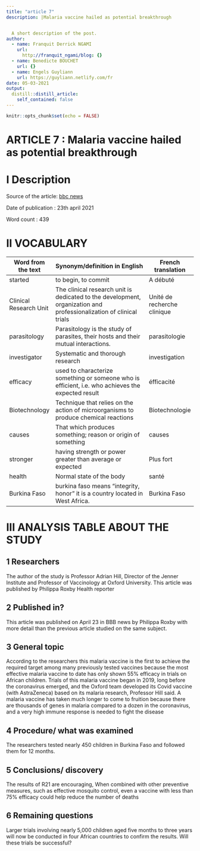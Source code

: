 ```yaml
---
title: "article 7"
description: |Malaria vaccine hailed as potential breakthrough


  A short description of the post.
author:
  - name: Franquit Derrick NGAMI
    url:
      http://franquit_ngami/blog: {}
  - name: Benedicte BOUCHET
    url: {}
  - name: Engels Guyliann
    url: https://guyliann.netlify.com/fr
date: 05-03-2021
output:
  distill::distill_article:
    self_contained: false
---
```


```r
knitr::opts_chunk$set(echo = FALSE)
```



# **ARTICLE 7 : Malaria vaccine hailed as potential breakthrough**

# **I Description**

Source of the article:  [bbc news](https://www.bbc.com/news/health-56858158) 

Date of publication : 23th april 2021

Word count : 439

# **II VOCABULARY**

| Word from the text     | Synonym/definition in English                                                                                       | French translation          |
| ---------------------- | ------------------------------------------------------------------------------------------------------------------- | --------------------------- |
|  started               | to begin, to commit                                                                                                 | A débuté                    |
| Clinical Research Unit | The clinical research unit is dedicated to the development, organization and professionalization of clinical trials | Unité de recherche clinique |
| parasitology           | Parasitology is the study of parasites, their hosts and their mutual interactions.                                  | parasitologie               |
| investigator           | Systematic and thorough research                                                                                    | investigation               |
|  efficacy              | used to characterize something or someone who is efficient, i.e. who achieves the expected result                   | éfficacité                  |
| Biotechnology          | Technique that relies   on the action of microorganisms to produce chemical reactions                               | Biotechnologie              |
| causes                 | That which produces something; reason or origin of something                                                        | causes                      |
| stronger               | having strength or power greater than average or expected                                                           | Plus fort                   |
|  health                | Normal state of the body                                                                                            | santé                       |
| Burkina Faso           | burkina faso means "integrity, honor" it is a country located in West Africa.                                       | Burkina Faso                |

# **III ANALYSIS TABLE ABOUT THE STUDY**

## **1 Researchers**

The author of the study is Professor Adrian Hill, Director of the Jenner Institute and Professor of Vaccinology at Oxford University. This article was published by Philippa Roxby Health reporter

## **2 Published in?**

 This article was published on April 23 in BBB news by Philippa Roxby with more detail than the previous article studied on the same subject.


## **3 General topic**

According to the researchers this malaria vaccine is the first to achieve the required target among many previously tested vaccines because the most effective malaria vaccine to date has only shown 55% efficacy in trials on African children. Trials of this malaria vaccine began in 2019, long before the coronavirus emerged, and the Oxford team developed its Covid vaccine (with AstraZeneca) based on its malaria research, Professor Hill said. A malaria vaccine has taken much longer to come to fruition because there are thousands of genes in malaria compared to a dozen in the coronavirus, and a very high immune response is needed to fight the disease


## **4 Procedure/ what was examined**

The researchers tested nearly 450 children in Burkina Faso and followed them for 12 months.

## **5 Conclusions/ discovery**

The results of R21 are encouraging, When combined with other preventive measures, such as effective mosquito control, even a vaccine with less than 75% efficacy could help reduce the number of deaths


## **6 Remaining questions**

Larger trials involving nearly 5,000 children aged five months to three years will now be conducted in four African countries to confirm the results. Will these trials be successful?






